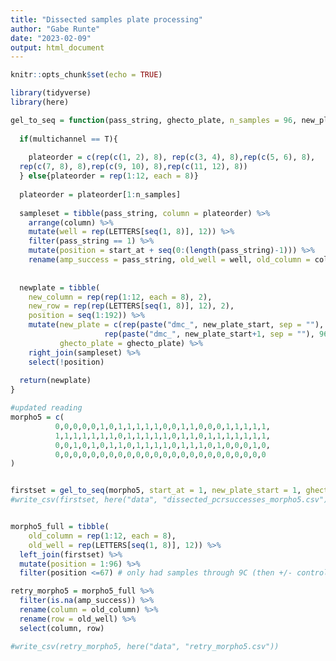 ```yaml
---
title: "Dissected samples plate processing"
author: "Gabe Runte"
date: "2023-02-09"
output: html_document
---
```


```r
knitr::opts_chunk$set(echo = TRUE)

library(tidyverse)
library(here)
```

```r


gel_to_seq = function(pass_string, ghecto_plate, n_samples = 96, new_plate_start, start_at = 0, multichannel = T){
  
  if(multichannel == T){
    
    plateorder = c(rep(c(1, 2), 8), rep(c(3, 4), 8),rep(c(5, 6), 8), 
  rep(c(7, 8), 8),rep(c(9, 10), 8),rep(c(11, 12), 8))
  } else{plateorder = rep(1:12, each = 8)}
  
  plateorder = plateorder[1:n_samples]
  
  sampleset = tibble(pass_string, column = plateorder) %>% 
    arrange(column) %>% 
    mutate(well = rep(LETTERS[seq(1, 8)], 12)) %>% 
    filter(pass_string == 1) %>% 
    mutate(position = start_at + seq(0:(length(pass_string)-1))) %>% 
    rename(amp_success = pass_string, old_well = well, old_column = column)
    
  
  newplate = tibble(
    new_column = rep(rep(1:12, each = 8), 2),
    new_row = rep(rep(LETTERS[seq(1, 8)], 12), 2), 
    position = seq(1:192)) %>% 
    mutate(new_plate = c(rep(paste("dmc_", new_plate_start, sep = ""), 96), 
                     rep(paste("dmc_", new_plate_start+1, sep = ""), 96)),
           ghecto_plate = ghecto_plate) %>% 
    right_join(sampleset) %>% 
    select(!position)
  
  return(newplate)
}

```

```r

#updated reading
morpho5 = c(
          0,0,0,0,0,1,0,1,1,1,1,1,0,0,1,1,0,0,0,1,1,1,1,1,
          1,1,1,1,1,1,1,0,1,1,1,1,1,0,1,1,0,1,1,1,1,1,1,1,
          0,0,1,0,1,0,1,1,0,1,1,1,1,0,1,1,1,0,1,0,0,0,1,0,
          0,0,0,0,0,0,0,0,0,0,0,0,0,0,0,0,0,0,0,0,0,0,0,0
)


firstset = gel_to_seq(morpho5, start_at = 1, new_plate_start = 1, ghecto_plate = "morpho5")
#write_csv(firstset, here("data", "dissected_pcrsuccesses_morpho5.csv"))


morpho5_full = tibble(
    old_column = rep(1:12, each = 8),
    old_well = rep(LETTERS[seq(1, 8)], 12)) %>% 
  left_join(firstset) %>% 
  mutate(position = 1:96) %>% 
  filter(position <=67) # only had samples through 9C (then +/- controls)

retry_morpho5 = morpho5_full %>% 
  filter(is.na(amp_success)) %>% 
  rename(column = old_column) %>% 
  rename(row = old_well) %>% 
  select(column, row)

#write_csv(retry_morpho5, here("data", "retry_morpho5.csv"))

```


